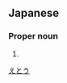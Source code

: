 ==Japanese==
{{ja-kanjitab|江|藤}}

===Proper noun===
{{ja-pos|proper|えとう}}

# {{surname|lang=ja}}

[[Category:Japanese surnames|えとう]]